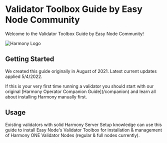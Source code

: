 
# Validator Toolbox Guide by Easy Node Community
Welcome to the Validator Toolbox Guide by Easy Node Community!

![Harmony Logo](/harmony_logo_white.png)

## Getting Started
We created this guide originally in August of 2021. Latest current updates applied 5/4/2022.

<Callout type="error" emoji="⚠️">
    If this is your very first time running a validator you should start with our original [Harmony Operator Companion Guide](/companion) and learn all about installing Harmony manually first.
</Callout>

## Usage
Existing validators with solid Harmony Server Setup knowledge can use this guide to install Easy Node's Validator Toolbox for installation & management of Harmony ONE Validator Nodes (regular & full nodes currently). 